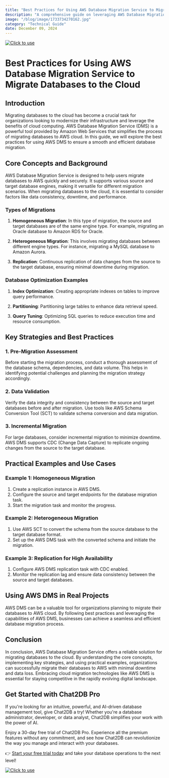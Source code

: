 ```yaml
---
title: "Best Practices for Using AWS Database Migration Service to Migrate Databases to the Cloud"
description: "A comprehensive guide on leveraging AWS Database Migration Service for seamless database migration to the cloud, with best practices and practical examples."
image: "/blog/image/1733734270162.jpg"
category: "Technical Guide"
date: December 09, 2024
---
```

[![Click to use](/image/blog/bg/chat2db1.png)](https://app.chat2db.ai/)
# Best Practices for Using AWS Database Migration Service to Migrate Databases to the Cloud


<Authors date="December 09, 2024">
  <Author name="Jing" link="https://chat2db.ai" />
</Authors>

## Introduction

Migrating databases to the cloud has become a crucial task for organizations looking to modernize their infrastructure and leverage the benefits of cloud computing. AWS Database Migration Service (DMS) is a powerful tool provided by Amazon Web Services that simplifies the process of migrating databases to AWS cloud. In this guide, we will explore the best practices for using AWS DMS to ensure a smooth and efficient database migration.

## Core Concepts and Background

AWS Database Migration Service is designed to help users migrate databases to AWS quickly and securely. It supports various source and target database engines, making it versatile for different migration scenarios. When migrating databases to the cloud, it is essential to consider factors like data consistency, downtime, and performance.

### Types of Migrations

1. **Homogeneous Migration**: In this type of migration, the source and target databases are of the same engine type. For example, migrating an Oracle database to Amazon RDS for Oracle.

2. **Heterogeneous Migration**: This involves migrating databases between different engine types. For instance, migrating a MySQL database to Amazon Aurora.

3. **Replication**: Continuous replication of data changes from the source to the target database, ensuring minimal downtime during migration.

### Database Optimization Examples

1. **Index Optimization**: Creating appropriate indexes on tables to improve query performance.

2. **Partitioning**: Partitioning large tables to enhance data retrieval speed.

3. **Query Tuning**: Optimizing SQL queries to reduce execution time and resource consumption.

## Key Strategies and Best Practices

### 1. Pre-Migration Assessment

Before starting the migration process, conduct a thorough assessment of the database schema, dependencies, and data volume. This helps in identifying potential challenges and planning the migration strategy accordingly.

### 2. Data Validation

Verify the data integrity and consistency between the source and target databases before and after migration. Use tools like AWS Schema Conversion Tool (SCT) to validate schema conversion and data migration.

### 3. Incremental Migration

For large databases, consider incremental migration to minimize downtime. AWS DMS supports CDC (Change Data Capture) to replicate ongoing changes from the source to the target database.

## Practical Examples and Use Cases

### Example 1: Homogeneous Migration

1. Create a replication instance in AWS DMS.
2. Configure the source and target endpoints for the database migration task.
3. Start the migration task and monitor the progress.

### Example 2: Heterogeneous Migration

1. Use AWS SCT to convert the schema from the source database to the target database format.
2. Set up the AWS DMS task with the converted schema and initiate the migration.

### Example 3: Replication for High Availability

1. Configure AWS DMS replication task with CDC enabled.
2. Monitor the replication lag and ensure data consistency between the source and target databases.

## Using AWS DMS in Real Projects

AWS DMS can be a valuable tool for organizations planning to migrate their databases to AWS cloud. By following best practices and leveraging the capabilities of AWS DMS, businesses can achieve a seamless and efficient database migration process.

## Conclusion

In conclusion, AWS Database Migration Service offers a reliable solution for migrating databases to the cloud. By understanding the core concepts, implementing key strategies, and using practical examples, organizations can successfully migrate their databases to AWS with minimal downtime and data loss. Embracing cloud migration technologies like AWS DMS is essential for staying competitive in the rapidly evolving digital landscape.

## Get Started with Chat2DB Pro

If you're looking for an intuitive, powerful, and AI-driven database management tool, give Chat2DB a try! Whether you're a database administrator, developer, or data analyst, Chat2DB simplifies your work with the power of AI.

Enjoy a 30-day free trial of Chat2DB Pro. Experience all the premium features without any commitment, and see how Chat2DB can revolutionize the way you manage and interact with your databases.

👉 [Start your free trial today](https://app.chat2db.ai/) and take your database operations to the next level!

[![Click to use](/image/blog/bg/chat2db.jpg)](https://app.chat2db.ai/)